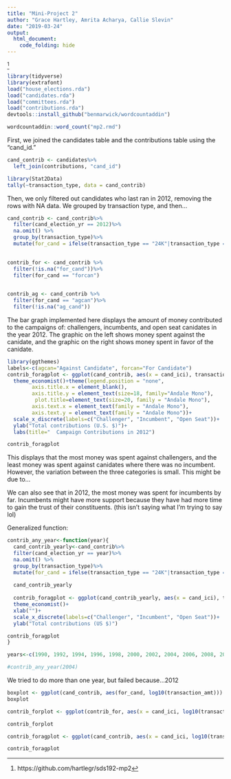 ```yaml
---
title: "Mini-Project 2"
author: "Grace Hartley, Amrita Acharya, Callie Slevin"
date: "2019-03-24"
output: 
  html_document:
    code_folding: hide
---
```


^[https://github.com/hartlegr/sds192-mp2]

```r
library(tidyverse)
library(extrafont)
load("house_elections.rda")
load("candidates.rda")
load("committees.rda")
load("contributions.rda")
devtools::install_github("benmarwick/wordcountaddin")

wordcountaddin::word_count("mp2.rmd")

```

First, we joined the candidates table and the contributions table using the "cand_id."
```r
cand_contrib <- candidates%>% 
  left_join(contributions, "cand_id")
```



```r
library(Stat2Data)
tally(~transaction_type, data = cand_contrib)
```

Then, we only filtered out candidates who last ran in 2012, removing the rows with NA data. We grouped by transaction type, and then...
```r
cand_contrib <- cand_contrib%>%
  filter(cand_election_yr == 2012)%>% 
  na.omit() %>%
  group_by(transaction_type)%>%
  mutate(for_cand = ifelse(transaction_type == "24K"|transaction_type ==  "24E", "forcan","agcan"))
 
```


```r
contrib_for <- cand_contrib %>%
  filter(!is.na("for_cand"))%>%
  filter(for_cand == "forcan")
 

contrib_ag <- cand_contrib %>%
  filter(for_cand == "agcan")%>%
  filter(!is.na("ag_cand"))
```




The bar graph implemented here displays the amount of money contributed to the campaigns of: challengers, incumbents, and open seat canidates in the year 2012. The graphic on the left shows money spent against the canidate, and the graphic on the right shows money spent in favor of the canidate. 
```r
library(ggthemes)
labels<-c(agcan="Against Candidate", forcan="For Candidate")
contrib_foragplot <- ggplot(cand_contrib, aes(x = cand_ici), transaction_amt) + geom_bar( fill = "darkgoldenrod1") + facet_wrap(~for_cand, labeller=labeller(for_cand=labels)) +
  theme_economist()+theme(legend.position = "none",
        axis.title.x = element_blank(), 
        axis.title.y = element_text(size=18, family="Andale Mono"),
         plot.title=element_text(size=20, family = "Andale Mono"), 
        axis.text.x = element_text(family = "Andale Mono"), 
        axis.text.y = element_text(family = "Andale Mono"))+
  scale_x_discrete(labels=c("Challenger", "Incumbent", "Open Seat"))+
  ylab("Total contributions (U.S. $)")+
  labs(title="  Campaign Contributions in 2012")

contrib_foragplot
```

This displays that the most money was spent against challengers, and the least money was spent against canidates where there was no incumbent. However, the variation between the three categories is small. This might be due to...

We can also see that in 2012, the most money was spent for incumbents by far. Incumbents might have more support because they have had more time to gain the trust of their constituents. (this isn't saying what I'm trying to say lol)

Generalized function:
```r
contrib_any_year<-function(year){
  cand_contrib_yearly<-cand_contrib%>%
  filter(cand_election_yr == year)%>% 
  na.omit() %>%
  group_by(transaction_type)%>%
  mutate(for_cand = ifelse(transaction_type == "24K"|transaction_type ==  "24E", "forcan","agcan"))
  
  cand_contrib_yearly
  
  contrib_foragplot <- ggplot(cand_contrib_yearly, aes(x = cand_ici), transaction_amt) + geom_bar( fill = "darkgoldenrod1") + facet_wrap(~for_cand, labeller=labeller(for_cand=labels)) +
  theme_economist()+
  xlab("")+
  scale_x_discrete(labels=c("Challenger", "Incumbent", "Open Seat"))+
  ylab("Total contributions (US $)")

contrib_foragplot
}
```


```r
years<-c(1990, 1992, 1994, 1996, 1998, 2000, 2002, 2004, 2006, 2008, 2010, 2012, 2014)

#contrib_any_year(2004)
```
We tried to do more than one year, but failed because...2012

```r

boxplot <- ggplot(cand_contrib, aes(for_cand, log10(transaction_amt))) + geom_boxplot(color = "cornflowerblue")
boxplot
```

```r
contrib_forplot <- ggplot(contrib_for, aes(x = cand_ici, log10(transaction_amt))) + geom_boxplot()

contrib_forplot

contrib_foragplot <- ggplot(cand_contrib, aes(x = cand_ici, log10(transaction_amt))) + geom_boxplot(color = "cornflowerblue") + facet_wrap(~for_cand) 

contrib_foragplot
```

